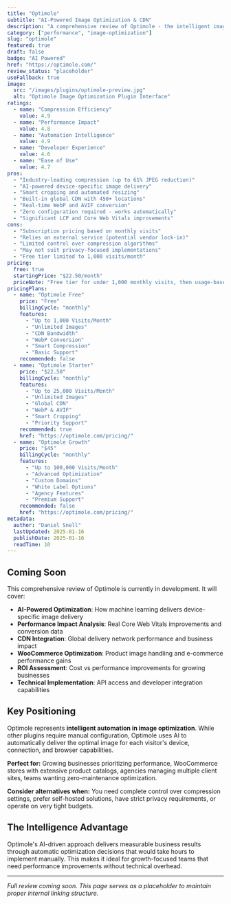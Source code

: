 ```yaml
---
title: "Optimole"
subtitle: "AI-Powered Image Optimization & CDN"
description: "A comprehensive review of Optimole - the intelligent image optimization plugin that combines AI-powered compression, device-specific delivery, smart cropping, and global CDN for maximum Core Web Vitals performance."
category: ["performance", "image-optimization"]
slug: "optimole"
featured: true
draft: false
badge: "AI Powered"
href: "https://optimole.com/"
review_status: "placeholder"
useFallback: true
image:
  src: "/images/plugins/optimole-preview.jpg"
  alt: "Optimole Image Optimization Plugin Interface"
ratings:
  - name: "Compression Efficiency"
    value: 4.9
  - name: "Performance Impact"
    value: 4.8
  - name: "Automation Intelligence"
    value: 4.9
  - name: "Developer Experience"
    value: 4.6
  - name: "Ease of Use"
    value: 4.7
pros:
  - "Industry-leading compression (up to 61% JPEG reduction)"
  - "AI-powered device-specific image delivery"
  - "Smart cropping and automated resizing"
  - "Built-in global CDN with 450+ locations"
  - "Real-time WebP and AVIF conversion"
  - "Zero configuration required - works automatically"
  - "Significant LCP and Core Web Vitals improvements"
cons:
  - "Subscription pricing based on monthly visits"
  - "Relies on external service (potential vendor lock-in)"
  - "Limited control over compression algorithms"
  - "May not suit privacy-focused implementations"
  - "Free tier limited to 1,000 visits/month"
pricing:
  free: true
  startingPrice: "$22.50/month"
  priceNote: "Free tier for under 1,000 monthly visits, then usage-based pricing"
pricingPlans:
  - name: "Optimole Free"
    price: "Free"
    billingCycle: "monthly"
    features:
      - "Up to 1,000 Visits/Month"
      - "Unlimited Images"
      - "CDN Bandwidth"
      - "WebP Conversion"
      - "Smart Compression"
      - "Basic Support"
    recommended: false
  - name: "Optimole Starter"
    price: "$22.50"
    billingCycle: "monthly"
    features:
      - "Up to 25,000 Visits/Month"
      - "Unlimited Images"
      - "Global CDN"
      - "WebP & AVIF"
      - "Smart Cropping"
      - "Priority Support"
    recommended: true
    href: "https://optimole.com/pricing/"
  - name: "Optimole Growth"
    price: "$45"
    billingCycle: "monthly"
    features:
      - "Up to 100,000 Visits/Month"
      - "Advanced Optimization"
      - "Custom Domains"
      - "White Label Options"
      - "Agency Features"
      - "Premium Support"
    recommended: false
    href: "https://optimole.com/pricing/"
metadata:
  author: "Daniel Snell"
  lastUpdated: 2025-01-16
  publishDate: 2025-01-16
  readTime: 10
---
```


## Coming Soon

This comprehensive review of Optimole is currently in development. It will cover:

- **AI-Powered Optimization**: How machine learning delivers device-specific image delivery
- **Performance Impact Analysis**: Real Core Web Vitals improvements and conversion data
- **CDN Integration**: Global delivery network performance and business impact
- **WooCommerce Optimization**: Product image handling and e-commerce performance gains
- **ROI Assessment**: Cost vs performance improvements for growing businesses
- **Technical Implementation**: API access and developer integration capabilities

## Key Positioning

Optimole represents **intelligent automation in image optimization**. While other plugins require manual configuration, Optimole uses AI to automatically deliver the optimal image for each visitor's device, connection, and browser capabilities.

**Perfect for:** Growing businesses prioritizing performance, WooCommerce stores with extensive product catalogs, agencies managing multiple client sites, teams wanting zero-maintenance optimization.

**Consider alternatives when:** You need complete control over compression settings, prefer self-hosted solutions, have strict privacy requirements, or operate on very tight budgets.

## The Intelligence Advantage

Optimole's AI-driven approach delivers measurable business results through automatic optimization decisions that would take hours to implement manually. This makes it ideal for growth-focused teams that need performance improvements without technical overhead.

---

*Full review coming soon. This page serves as a placeholder to maintain proper internal linking structure.*